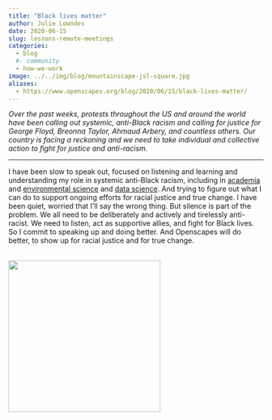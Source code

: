 ```yaml
---
title: "Black lives matter"
author: Julie Lowndes
date: 2020-06-15
slug: lessons-remote-meetings
categories:
  - blog 
  #- community 
  - how-we-work
image: ../../img/blog/mountainscape-jsl-square.jpg
aliases: 
  - https://www.openscapes.org/blog/2020/06/15/black-lives-matter/
---
```


*Over the past weeks, protests throughout the US and around the world have been calling out systemic, anti-Black racism and calling for justice for George Floyd, Breonna Taylor, Ahmaud Arbery, and countless others. Our country is facing a reckoning and we need to take individual and collective action to fight for justice and anti-racism.*

---

I have been slow to speak out, focused on listening and learning and understanding my role in systemic anti-Black racism, including in [academia](https://medium.com/the-faculty/white-academia-do-better-fa96cede1fc5) and [environmental science](https://www.vice.com/en_us/article/889qxx/its-time-for-environmental-studies-to-own-up-to-erasing-black-people) and [data science](https://towardsdatascience.com/5-steps-to-take-as-an-antiracist-data-scientist-89712877c214). And trying to figure out what I can do to support ongoing efforts for racial justice and true change. I have been quiet, worried that I'll say the wrong thing. But silence is part of the problem. We all need to be deliberately and actively and tirelessly anti-racist. We need to listen, act as supportive allies, and fight for Black lives. So I commit to speaking up and doing better. And Openscapes will do better, to show up for racial justice and for true change.


<br>
  <img src="/img/blog/mountainscape-jsl.jpg" width="300px"></a>
<br>
